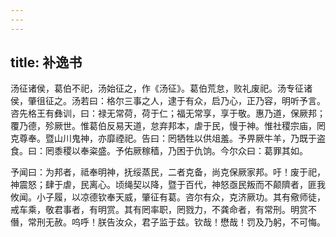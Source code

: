 ```yaml
---
---
---
```

title: 补逸书
---



汤征诸侯，葛伯不祀，汤始征之，作《汤征》。葛伯荒怠，败礼废祀。汤专征诸侯，肇徂征之。汤若曰：格尔三事之人，逮于有众，启乃心，正乃容，明听予言。咨先格王有彝训，曰：禄无常荷，荷于仁；福无常享，享于敬。惠乃道，保厥邦；覆乃德，殄厥世。惟葛伯反易天道，怠弃邦本，虐于民，慢于神。惟社稷宗庙，罔克尊奉。暨山川鬼神，亦靡禋祀。告曰：罔牺牲以供俎羞。予畀厥牛羊，乃既于盗食。曰：罔黍稷以奉粢盛。予佑厥稼穑，乃困于仇饷。今尔众曰：葛罪其如。

予闻曰：为邦者，祗奉明神，抚绥蒸民，二者克备，尚克保厥家邦。吁！废于祀，神震怒；肆于虐，民离心。顷绳契以降，暨于百代，神怒亟民叛而不颠隮者，匪我攸闻。小子履，以凉德钦奉天威，肇征有葛。咨尔有众，克济厥功。其有儆师徒，戒车乘，敬君事者，有明赏。其有罔率职，罔戮力，不龚命者，有常刑。明赏不僭，常刑无赦。呜呼！朕告汝众，君子监于兹。钦哉！懋哉！罚及乃躬，不可悔。
